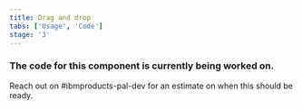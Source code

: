 ```yaml
---
title: Drag and drop
tabs: ['Usage', 'Code']
stage: '3'
---
```


### The code for this component is currently being worked on. 

Reach out on #ibmproducts-pal-dev for an estimate on when this should be ready.
